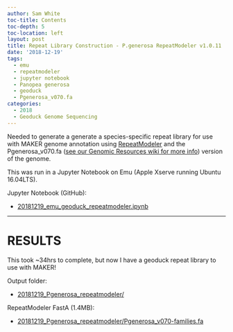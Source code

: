 ```yaml
---
author: Sam White
toc-title: Contents
toc-depth: 5
toc-location: left
layout: post
title: Repeat Library Construction - P.generosa RepeatModeler v1.0.11
date: '2018-12-19'
tags:
  - emu
  - repeatmodeler
  - jupyter notebook
  - Panopea generosa
  - geoduck
  - Pgenerosa_v070.fa
categories:
  - 2018
  - Geoduck Genome Sequencing
---
```

Needed to generate a generate a species-specific repeat library for use with MAKER genome annotation using [RepeatModeler](https://www.repeatmasker.org/RepeatModeler/) and the Pgenerosa_v070.fa ([see our Genomic Resources wiki for more info](https://github.com/RobertsLab/resources/wiki/Genomic-Resources#genome-2)) version of the genome.

This was run in a Jupyter Notebook on Emu (Apple Xserve running Ubuntu 16.04LTS).

Jupyter Notebook (GitHub):

- [20181219_emu_geoduck_repeatmodeler.ipynb](https://github.com/RobertsLab/code/blob/master/notebooks/sam/20181219_emu_geoduck_repeatmodeler.ipynb)

---

# RESULTS

This took ~34hrs to complete, but now I have a geoduck repeat library to use with MAKER!


Output folder:

- [20181219_Pgenerosa_repeatmodeler/](http://gannet.fish.washington.edu/Atumefaciens/20181219_Pgenerosa_repeatmodeler/)

RepeatModeler FastA (1.4MB):

- [20181219_Pgenerosa_repeatmodeler/Pgenerosa_v070-families.fa](http://gannet.fish.washington.edu/Atumefaciens/20181219_Pgenerosa_repeatmodeler/Pgenerosa_v070-families.fa)

